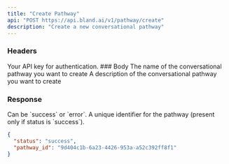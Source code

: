 ```yaml
---
title: "Create Pathway" 
api: "POST https://api.bland.ai/v1/pathway/create"
description: "Create a new conversational pathway"
---
```


### Headers

<ParamField header="authorization" type="string" required>
  Your API key for authentication.
</ParamField>
### Body

<ParamField body="name" type="string" required>
  The name of the conversational pathway you want to create
</ParamField>

<ParamField body="description" type="string">
    A description of the conversational pathway you want to create
</ParamField>


### Response

<ResponseField name="status" type="string">
  Can be `success` or `error`.
</ResponseField>

<ResponseField name="pathway_id" type="string">
  A unique identifier for the pathway (present only if status is `success`).
</ResponseField>

<ResponseExample>

```json Response
{
  "status": "success",
  "pathway_id": "9d404c1b-6a23-4426-953a-a52c392ff8f1"
}
```

</ResponseExample>









